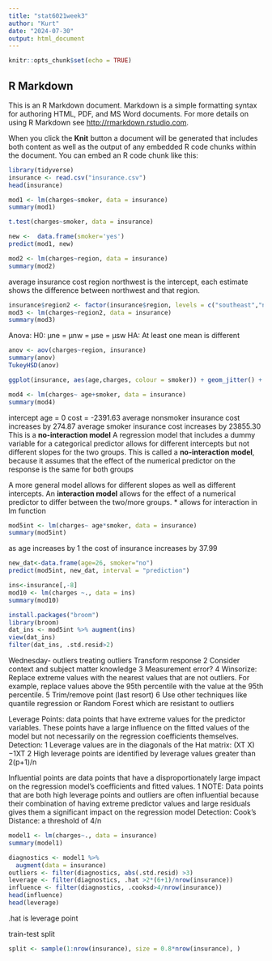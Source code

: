 ```yaml
---
title: "stat6021week3"
author: "Kurt"
date: "2024-07-30"
output: html_document
---
```


```r
knitr::opts_chunk$set(echo = TRUE)
```

## R Markdown

This is an R Markdown document. Markdown is a simple formatting syntax for authoring HTML, PDF, and MS Word documents. For more details on using R Markdown see <http://rmarkdown.rstudio.com>.

When you click the **Knit** button a document will be generated that includes both content as well as the output of any embedded R code chunks within the document. You can embed an R code chunk like this:

```r
library(tidyverse)
insurance <- read.csv("insurance.csv")
head(insurance)
```
```r
mod1 <- lm(charges~smoker, data = insurance)
summary(mod1)
```

```r
t.test(charges~smoker, data = insurance)
```
```r
new <-  data.frame(smoker='yes')
predict(mod1, new)
```
```r
mod2 <- lm(charges~region, data = insurance)
summary(mod2)
```
average insurance cost region northwest is the intercept, each estimate shows the difference between northwest and that region.


```r
insurance$region2 <- factor(insurance$region, levels = c("southeast","northeast", "northwest", "southwest"))
mod3 <- lm(charges~region2, data = insurance)
summary(mod3)
```
Anova:
H0: µne = µnw = µse = µsw
HA: At least one mean is different
```r
anov <- aov(charges~region, insurance)
summary(anov)
TukeyHSD(anov)
```


```r
ggplot(insurance, aes(age,charges, colour = smoker)) + geom_jitter() + geom_smooth(method = "lm", se = F, aes(group = smoker))
```
```r
mod4 <- lm(charges~ age+smoker, data = insurance)
summary(mod4)
```
intercept age = 0 cost = -2391.63
average  nonsmoker insurance cost increases by 274.87
average  smoker insurance cost increases by 23855.30
This is a **no-interaction model**
A regression model that includes a dummy variable for a categorical
predictor allows for different intercepts but not different slopes for the
two groups. This is called a **no-interaction model**, because it
assumes that the effect of the numerical predictor on the response is
the same for both groups



A more general model allows for different slopes as well as different
intercepts. An **interaction model** allows for the effect of a numerical
predictor to differ between the two/more groups.
* allows for interaction in lm function
```r
mod5int <- lm(charges~ age*smoker, data = insurance)
summary(mod5int)
```

as age increases by 1 the cost of insurance increases by 37.99
```r
new_dat<-data.frame(age=26, smoker="no")
predict(mod5int, new_dat, interval = "prediction")
```

```r
ins<-insurance[,-8]
mod10 <- lm(charges ~., data = ins)
summary(mod10)
```
```r
install.packages("broom")
library(broom)
dat_ins <- mod5int %>% augment(ins)
view(dat_ins)
filter(dat_ins, .std.resid>2)
```

Wednesday- outliers
treating outliers
Transform response
2 Consider context and subject matter knowledge
3 Measurement error?
4 Winsorize: Replace extreme values with the nearest values that are
not outliers. For example, replace values above the 95th percentile
with the value at the 95th percentile.
5 Trim/remove point (last resort)
6 Use other techniques like quantile regression or Random Forest which
are resistant to outliers

Leverage Points: data points that have extreme values for the predictor
variables. These points have a large influence on the fitted values of the
model but not necessarily on the regression coefficients themselves.
Detection:
1 Leverage values are in the diagonals of the Hat matrix: (XT X)−1XT
2 High leverage points are identified by leverage values greater than 2(p+1)/n


Influential points are data points that have a disproportionately large
impact on the regression model’s coefficients and fitted values.
1 NOTE: Data points that are both high leverage points and outliers
are often influential because their combination of having extreme
predictor values and large residuals gives them a significant impact on
the regression model
Detection: Cook’s Distance: a threshold of 4/n

```r
model1 <- lm(charges~., data = insurance)
summary(model1)
```
```r
diagnostics <- model1 %>%
  augment(data = insurance)
outliers <- filter(diagnostics, abs(.std.resid) >3)
leverage <- filter(diagnostics, .hat >2*(6+1)/nrow(insurance))
influence <- filter(diagnostics, .cooksd>4/nrow(insurance))
head(influence)
head(leverage)
```
.hat is leverage point


train-test split
```r
split <- sample(1:nrow(insurance), size = 0.8*nrow(insurance), )
```




